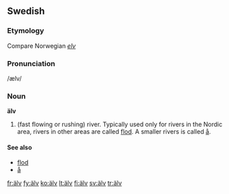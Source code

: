 {{see|alv}}
==Swedish==

===Etymology===
Compare Norwegian ''[[elv]]''

===Pronunciation===
/ælv/

===Noun===
{{sv-noun-reg-ar}}
'''älv''' {{c}}

# (fast flowing or rushing) river. Typically used only for rivers in the Nordic area, rivers in other areas are called [[flod]]. A smaller rivers is called [[å]].

====See also====
*[[flod]]
*[[å]]

[[fr:älv]]
[[fy:älv]]
[[ko:älv]]
[[lt:älv]]
[[fi:älv]]
[[sv:älv]]
[[tr:älv]]